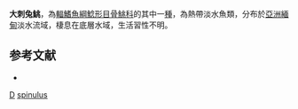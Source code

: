 {{Speciesbox
| taxon = Hara spinulus
| binomial_authority = [[Ng|Ng]] & [[Kottelat|Kottelat]], 2007
| status = NE
| status_system = IUCN3.1
}}
'''大刺兔鮡'''，為[[輻鰭魚綱|輻鰭魚綱]][[鯰形目|鯰形目]][[骨鮡科|骨鮡科]]的其中一[[種|種]]，為熱帶淡水魚類，分布於[[亞洲|亞洲]][[緬甸|緬甸]]淡水流域，棲息在底層水域，生活習性不明。

==参考文献==
*{{FishBase_species|genus=Hara|species=spinulus|year=2015|month=3}}

{{Taxonbar}}
[[Category:2007年描述的鱼类|D]]
[[Category:兔鮡屬|spinulus]]